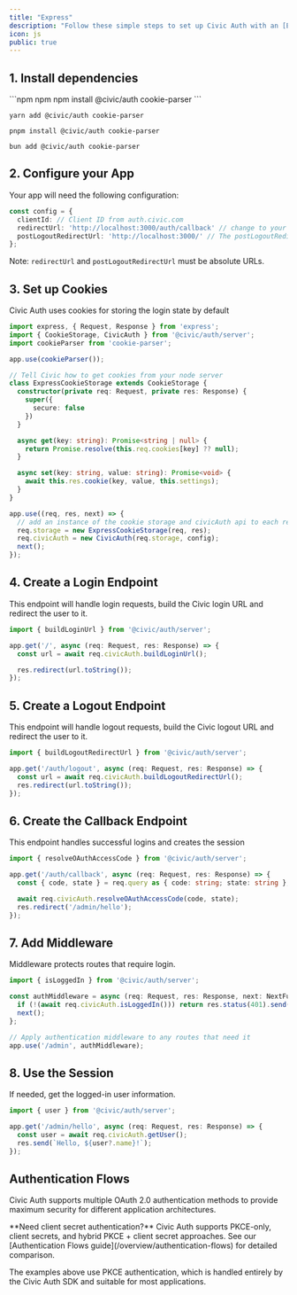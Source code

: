 ```yaml
---
title: "Express"
description: "Follow these simple steps to set up Civic Auth with an [Express](https://expressjs.com/) backend (a working example is available in our [github examples repo](https://github.com/civicteam/civic-auth-examples/tree/main/packages/civic-auth/server/express))."
icon: js
public: true
---
```




## 1. Install dependencies

<CodeGroup>
  ```npm npm
  npm install @civic/auth cookie-parser
  ```

  ```yarn yarn
  yarn add @civic/auth cookie-parser
  ```

  ```pnpm pnpm
  pnpm install @civic/auth cookie-parser
  ```

  ```bun bun
  bun add @civic/auth cookie-parser
  ```
</CodeGroup>

## 2. Configure your App

Your app will need the following configuration:

```ts
const config = {
  clientId: // Client ID from auth.civic.com
  redirectUrl: 'http://localhost:3000/auth/callback' // change to your domain when deploying,
  postLogoutRedirectUrl: 'http://localhost:3000/' // The postLogoutRedirectUrl is the URL where the user will be redirected after successfully logging out from Civic's auth server.
};
```

Note: `redirectUrl` and `postLogoutRedirectUrl` must be absolute URLs.

## 3. Set up Cookies

Civic Auth uses cookies for storing the login state by default

```ts
import express, { Request, Response } from 'express';
import { CookieStorage, CivicAuth } from '@civic/auth/server';
import cookieParser from 'cookie-parser';

app.use(cookieParser());

// Tell Civic how to get cookies from your node server
class ExpressCookieStorage extends CookieStorage {
  constructor(private req: Request, private res: Response) {
    super({
      secure: false
    })
  }

  async get(key: string): Promise<string | null> {
    return Promise.resolve(this.req.cookies[key] ?? null);
  }

  async set(key: string, value: string): Promise<void> {
    await this.res.cookie(key, value, this.settings);
  }
}

app.use((req, res, next) => {
  // add an instance of the cookie storage and civicAuth api to each request
  req.storage = new ExpressCookieStorage(req, res);
  req.civicAuth = new CivicAuth(req.storage, config);
  next();
});
```

## 4. Create a Login Endpoint

This endpoint will handle login requests, build the Civic login URL and redirect the user to it.

```ts
import { buildLoginUrl } from '@civic/auth/server';

app.get('/', async (req: Request, res: Response) => {
  const url = await req.civicAuth.buildLoginUrl();

  res.redirect(url.toString());
});
```

## 5. Create a Logout Endpoint

This endpoint will handle logout requests, build the Civic logout URL and redirect the user to it.

```ts
import { buildLogoutRedirectUrl } from '@civic/auth/server';

app.get('/auth/logout', async (req: Request, res: Response) => {
  const url = await req.civicAuth.buildLogoutRedirectUrl();
  res.redirect(url.toString());
});
```

## 6. Create the Callback Endpoint

This endpoint handles successful logins and creates the session

```ts
import { resolveOAuthAccessCode } from '@civic/auth/server';

app.get('/auth/callback', async (req: Request, res: Response) => {
  const { code, state } = req.query as { code: string; state: string };

  await req.civicAuth.resolveOAuthAccessCode(code, state);
  res.redirect('/admin/hello');
});
```

## 7. Add Middleware

Middleware protects routes that require login.

```ts
import { isLoggedIn } from '@civic/auth/server';

const authMiddleware = async (req: Request, res: Response, next: NextFunction) => {
  if (!(await req.civicAuth.isLoggedIn())) return res.status(401).send('Unauthorized');
  next();
};

// Apply authentication middleware to any routes that need it
app.use('/admin', authMiddleware);
```

## 8. Use the Session

If needed, get the logged-in user information.

```ts
import { user } from '@civic/auth/server';

app.get('/admin/hello', async (req: Request, res: Response) => {
  const user = await req.civicAuth.getUser();
  res.send(`Hello, ${user?.name}!`);
});
```

## Authentication Flows

Civic Auth supports multiple OAuth 2.0 authentication methods to provide maximum security for different application architectures.

<Info>
**Need client secret authentication?** Civic Auth supports PKCE-only, client secrets, and hybrid PKCE + client secret approaches. See our [Authentication Flows guide](/overview/authentication-flows) for detailed comparison.
</Info>

The examples above use PKCE authentication, which is handled entirely by the Civic Auth SDK and suitable for most applications.
